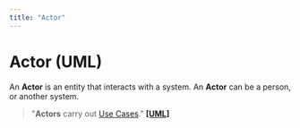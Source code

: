 ```yaml
---
title: "Actor"
---
```



# Actor (UML)

An **Actor** is an entity that interacts with a system.
An **Actor** can be a person, or another system.


<ActorsUml className="umlImg" />

> "**Actors** carry out [Use Cases](uml.usecase)." [**[UML]**](/docs/bibliography#umldistilled)

<BackButton />